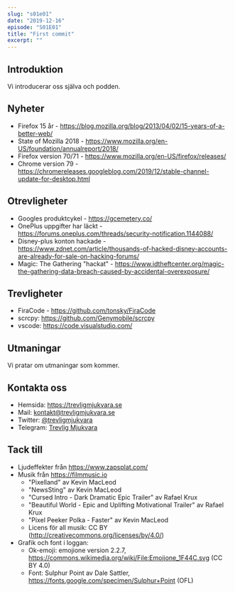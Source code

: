 ```yaml
---
slug: "s01e01"
date: "2019-12-16"
episode: "S01E01"
title: "First commit"
excerpt: ""
---
```


<SEO title="S01E01 - First commit" />
<Player src="https://aphid.fireside.fm/d/1437767933/e86366d5-e25c-4aab-9a13-33b7144ac160/814bd201-0ba5-458d-9704-ed72ed575b19.mp3" />

## Introduktion
Vi introducerar oss själva och podden.

## Nyheter
- Firefox 15 år - https://blog.mozilla.org/blog/2013/04/02/15-years-of-a-better-web/
- State of Mozilla 2018 - https://www.mozilla.org/en-US/foundation/annualreport/2018/
- Firefox version 70/71 - https://www.mozilla.org/en-US/firefox/releases/
- Chrome version 79 - https://chromereleases.googleblog.com/2019/12/stable-channel-update-for-desktop.html

## Otrevligheter
- Googles produktcykel - https://gcemetery.co/
- OnePlus uppgifter har läckt - https://forums.oneplus.com/threads/security-notification.1144088/
- Disney-plus konton hackade - https://www.zdnet.com/article/thousands-of-hacked-disney-accounts-are-already-for-sale-on-hacking-forums/
- Magic: The Gathering "hackat" - https://www.idtheftcenter.org/magic-the-gathering-data-breach-caused-by-accidental-overexposure/

## Trevligheter
- FiraCode - https://github.com/tonsky/FiraCode
- scrcpy: https://github.com/Genymobile/scrcpy
- vscode: https://code.visualstudio.com/

## Utmaningar
Vi pratar om utmaningar som kommer.

## Kontakta oss
- Hemsida: https://trevligmjukvara.se
- Mail: kontakt@trevligmjukvara.se
- Twitter: [@trevligmjukvara](https://twitter.com/trevligmjukvara)
- Telegram: [Trevlig Mjukvara](https://t.me/trevligmjukvara)

## Tack till
- Ljudeffekter från https://www.zapsplat.com/ 
- Musik från https://filmmusic.io
  * "Pixelland" av Kevin MacLeod
  * "NewsSting" av Kevin MacLeod 
  * "Cursed Intro - Dark Dramatic Epic Trailer" av Rafael Krux
  * "Beautiful World - Epic and Uplifting Motivational Trailer" av Rafael Krux
  * "Pixel Peeker Polka - Faster" av Kevin MacLeod
  * Licens för all musik: CC BY (http://creativecommons.org/licenses/by/4.0/)
- Grafik och font i loggan:
  * Ok-emoji: emojione version 2.2.7, https://commons.wikimedia.org/wiki/File:Emojione_1F44C.svg (CC BY 4.0)
  * Font: Sulphur Point av Dale Sattler, https://fonts.google.com/specimen/Sulphur+Point (OFL)
